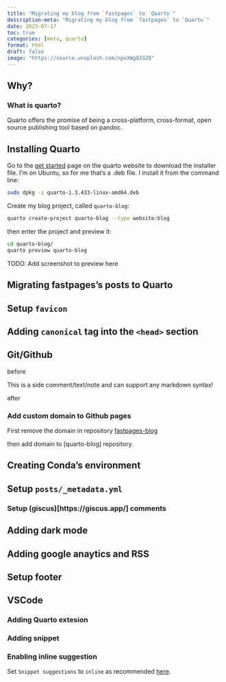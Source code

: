 ```yaml
---
title: "Migrating my blog from `fastpages` to `Quarto`"
description-meta: "Migrating my blog from `fastpages` to `Quarto`"
date: 2023-07-17
toc: true
categories: [meta, quarto]
format: html
draft: false
image: "https://source.unsplash.com/npxXWgQ33ZQ"
---
```


## Why?


### What is quarto?

Quarto offers the promise of being a cross-platform, cross-format, open source publishing tool based on pandoc.

## Installing Quarto

Go to the [get started](https://quarto.org/docs/get-started/) page on the quarto website to download the installer file. I’m on Ubuntu, so for me that’s a .deb file. I install it from the command line:

```bash
sudo dpkg -i quarto-1.3.433-linux-amd64.deb

```

Create my blog project, called `quarto-blog`:

```bash
quarto create-project quarto-blog --type website:blog

```
then enter the project and preview it:

```bash
cd quarto-blog/
quarto preview quarto-blog
```

::: {.callout-important}
TODO: Add screenshot to preview here
:::

## Migrating fastpages's posts to Quarto

## Setup `favicon`

## Adding `canonical` tag into the `<head>` section

## Git/Github

before

:::{.column-margin}
This is a side comment/text/note and can support any markdown syntax!
:::

after

### Add custom domain to Github pages

First remove the domain in repository [fastpages-blog](https://github.com/xboard/fastpages-blog)

then add domain to [quarto-blog] repository.

## Creating Conda's environment


## Setup `posts/_metadata.yml`

### Setup (giscus)[https://giscus.app/] comments


## Adding dark mode 


## Adding google anaytics and RSS


## Setup footer

## VSCode

### Adding Quarto extesion

### Adding snippet

### Enabling inline suggestion
Set `Snippet suggestions` to `inline` as recommended [here](https://stackoverflow.com/a/74339599/483157).
